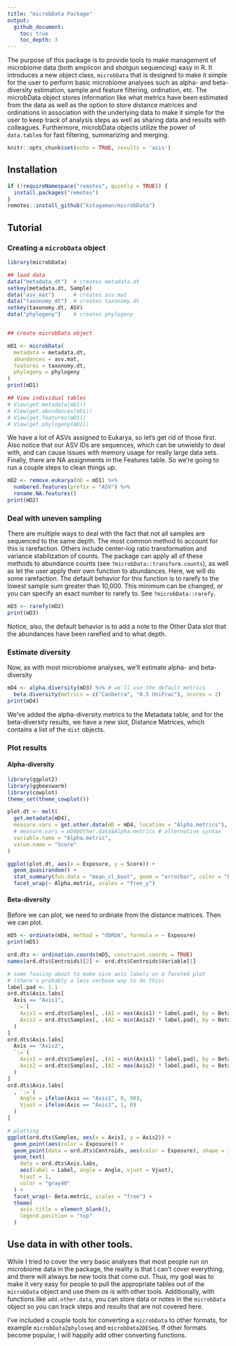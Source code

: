 ```yaml
---
title: "microbData Package"
output:
  github_document:
    toc: true
    toc_depth: 3
---
```


The purpose of this package is to provide tools to make management of microbiome data (both amplicon and shotgun sequencing) easy in R. It introduces a new object class, `microbData` that is designed to make it simple for the user to perform basic microbiome analyses such as alpha- and beta-diversity estimation, sample and feature filtering, ordination, etc. The microbData object stores information like what metrics have been estimated from the data as well as the option to store distance matrices and ordinations in association with the underlying data to make it simple for the user to keep track of analysis steps as well as sharing data and results with colleagues. Furthermore, microbData objects utilize the power of `data.table`s for fast filtering, summarizing and merging.

```r
knitr::opts_chunk$set(echo = TRUE, results = 'asis')
```

## Installation

```r
if (!requireNamespace("remotes", quietly = TRUE)) {
  install.packages("remotes")
}
remotes::install_github("kstagaman/microbData")
```

## Tutorial

### Creating a `microbData` object

```r
library(microbData)

## load data
data("metadata_dt")  # creates metadata.dt
setkey(metadata.dt, Sample)
data("asv_mat")      # creates asv.mat
data("taxonomy_dt")  # creates taxonomy.dt
setkey(taxonomy.dt, ASV)
data("phylogeny")    # creates phylogeny


## create microbData object

mD1 <- microbData(
  metadata = metadata.dt,
  abundances = asv.mat,
  features = taxonomy.dt, 
  phylogeny = phylogeny
)
print(mD1)

## View individual tables
# View(get.metadata(mD1))
# View(get.abundances(mD1))
# View(get.features(mD1))
# View(get.phylogeny(mD1))
```

We have a lot of ASVs assigned to Eukarya, so let's get rid of those first. Also notice that our ASV IDs are sequences, which can be unwieldy to deal with, and can cause issues with memory usage for really large data sets. Finally, there are NA assignments in the Features table. So we're going to run a couple steps to clean things up.

```r
mD2 <- remove.eukarya(mD = mD1) %>% 
  numbered.features(prefix = "ASV") %>% 
  rename.NA.features()
print(mD2)
```

### Deal with uneven sampling

There are multiple ways to deal with the fact that not all samples are sequenced to the same depth. The most common method to account for this is rarefaction. Others include center-log ratio transformation and variance stabilization of counts. The package can apply all of these methods to abundance counts (see `?microbData::transform.counts`), as well as let the user apply their own function to abundances. Here, we will do some rarefaction. The default behavior for this function is to rarefy to the lowest sample sum greater than 10,000. This minimum can be changed, or you can specify an exact number to rarefy to. See `?microbData::rarefy`.

```r
mD3 <- rarefy(mD2)
print(mD3)
```

Notice, also, the default behavior is to add a note to the Other Data slot that the abundances have been rarefied and to what depth.

### Estimate diversity

Now, as with most microbiome analyses, we'll estimate alpha- and beta-diversity

```r
mD4 <- alpha.diversity(mD3) %>% # we'll use the default metrics
  beta.diversity(metrics = c("Canberra", "0.5 UniFrac"), ncores = 2)
print(mD4)
```

We've added the alpha-diversity metrics to the Metadata table, and for the beta-diversity results, we have a new slot, Distance Matrices, which contains a list of the `dist` objects.

### Plot results

#### Alpha-diversity

```r
library(ggplot2)
library(ggbeeswarm)
library(cowplot)
theme_set(theme_cowplot())

plot.dt <- melt(
  get.metadata(mD4), 
  measure.vars = get.other.data(mD = mD4, location = "Alpha.metrics"), 
  # measure.vars = mD4@Other.data$Alpha.metrics # alternative syntax
  variable.name = "Alpha.metric",
  value.name = "Score"
)

ggplot(plot.dt, aes(x = Exposure, y = Score)) +
  geom_quasirandom() + 
  stat_summary(fun.data = "mean_cl_boot", geom = "errorbar", color = "blue") + 
  facet_wrap(~ Alpha.metric, scales = "free_y")
```

#### Beta-diversity

Before we can plot, we need to ordinate from the distance matrices. Then we can plot.

```r
mD5 <- ordinate(mD4, method = "dbRDA", formula = ~ Exposure)
print(mD5)
```

```r
ord.dts <- ordination.coords(mD5, constraint.coords = TRUE)
names(ord.dts$Centroids)[2] <- ord.dts$Centroids$Variable[1]

# some fussing about to make nice axis labels on a faceted plot
# (there's probably a less verbose way to do this)
label.pad <- 1.1
ord.dts$Axis.labs[
  Axis == "Axis1", 
  `:=`(
    Axis1 = ord.dts$Samples[, .(A1 = max(Axis1) * label.pad), by = Beta.metric]$A1,
    Axis2 = ord.dts$Samples[, .(A2 = min(Axis2) * label.pad), by = Beta.metric]$A2
  )
]
ord.dts$Axis.labs[
  Axis == "Axis2", 
  `:=`(
    Axis1 = ord.dts$Samples[, .(A1 = min(Axis1) * label.pad), by = Beta.metric]$A1,
    Axis2 = ord.dts$Samples[, .(A2 = max(Axis2) * label.pad), by = Beta.metric]$A2
  )
]
ord.dts$Axis.labs[
  , `:=`(
    Angle = ifelse(Axis == "Axis1", 0, 90),
    Vjust = ifelse(Axis == "Axis1", 1, 0)
  )
]

# plotting
ggplot(ord.dts$Samples, aes(x = Axis1, y = Axis2)) +
  geom_point(aes(color = Exposure)) +
  geom_point(data = ord.dts$Centroids, aes(color = Exposure), shape = 3, size = 4) + 
  geom_text(
    data = ord.dts$Axis.labs,
    aes(label = Label, angle = Angle, vjust = Vjust),
    hjust = 1,
    color = "gray40"
  ) +
  facet_wrap(~ Beta.metric, scales = "free") +
  theme(
    axis.title = element_blank(), 
    legend.position = "top"
  )
```


## Use data in with other tools.

While I tried to cover the very basic analyses that most people run on microbiome data in the package, the reality is that I can't cover everything, and there will always be new tools that come out. Thus, my goal was to make it very easy for people to pull the appropriate tables out of the `microbData` object and use them *as is* with other tools. Additionally, with functions like `add.other.data`, you can store data or notes in the `microbData` object so you can track steps and results that are not covered here.

I've included a couple tools for converting a `microbData` to other formats, for example `microbData2phyloseq` and `microbData2DESeq`. If other formats become popular, I will happily add other converting functions. 
